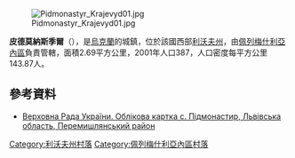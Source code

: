 [[Image:Pidmonastyr_Krajevyd01.jpg|right]]

'''皮德莫納斯季爾'''（{{lang-uk|Підмонастир}}），是[[烏克蘭|烏克蘭]]的城鎮，位於該國西部[[利沃夫州|利沃夫州]]，由[[佩列梅什利亞內區|佩列梅什利亞內區]]負責管轄，面積2.69平方公里，2001年人口387，人口密度每平方公里143.87人。

{{coord|49|40|0|N|24|13|46|E|scale:100000|display=title}}

==參考資料==
* [http://gska2.rada.gov.ua/pls/z7502/A005?rdat1=02.10.2007&rf7571=20401 Верховна Рада України. Облікова картка с. Підмонастир, Львівська область, Перемишлянський район]{{Dead link|date=2018年6月 |bot=InternetArchiveBot |fix-attempted=no }}

[[Category:利沃夫州村落|Category:利沃夫州村落]]
[[Category:佩列梅什利亞內區村落|Category:佩列梅什利亞內區村落]]


{{Lviv-geo-stub}}